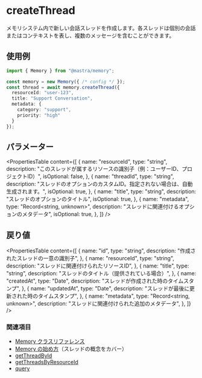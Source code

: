 # createThread

メモリシステム内で新しい会話スレッドを作成します。各スレッドは個別の会話またはコンテキストを表し、複数のメッセージを含むことができます。

## 使用例

```typescript
import { Memory } from "@mastra/memory";

const memory = new Memory({ /* config */ });
const thread = await memory.createThread({
  resourceId: "user-123",
  title: "Support Conversation",
  metadata: {
    category: "support",
    priority: "high"
  }
});
```

## パラメーター

<PropertiesTable
  content={[
    {
      name: "resourceId",
      type: "string",
      description: "このスレッドが属するリソースの識別子（例：ユーザーID、プロジェクトID）",
      isOptional: false,
    },
    {
      name: "threadId",
      type: "string",
      description: "スレッドのオプションのカスタムID。指定されない場合は、自動生成されます。",
      isOptional: true,
    },
    {
      name: "title",
      type: "string",
      description: "スレッドのオプションのタイトル",
      isOptional: true,
    },
    {
      name: "metadata",
      type: "Record<string, unknown>",
      description: "スレッドに関連付けるオプションのメタデータ",
      isOptional: true,
    },
  ]}
/>

## 戻り値

<PropertiesTable
  content={[
    {
      name: "id",
      type: "string",
      description: "作成されたスレッドの一意の識別子",
    },
    {
      name: "resourceId",
      type: "string",
      description: "スレッドに関連付けられたリソースID",
    },
    {
      name: "title",
      type: "string",
      description: "スレッドのタイトル（提供されている場合）",
    },
    {
      name: "createdAt",
      type: "Date",
      description: "スレッドが作成された時のタイムスタンプ",
    },
    {
      name: "updatedAt",
      type: "Date",
      description: "スレッドが最後に更新された時のタイムスタンプ",
    },
    {
      name: "metadata",
      type: "Record<string, unknown>",
      description: "スレッドに関連付けられた追加のメタデータ",
    },
  ]}
/>

### 関連項目

- [Memory クラスリファレンス](/reference/memory/Memory.mdx)
- [Memory の始め方](/docs/memory/overview.mdx)（スレッドの概念をカバー）
- [getThreadById](/reference/memory/getThreadById.mdx)
- [getThreadsByResourceId](/reference/memory/getThreadsByResourceId.mdx)
- [query](/reference/memory/query.mdx)